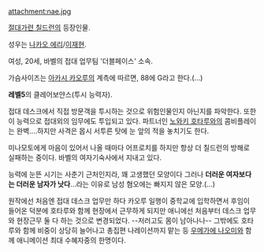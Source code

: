 attachment:nae.jpg

[[절대가련 칠드런]]의 등장인물.

성우는 [[나카오 에리]]/[[이재현]].

여성, 20세, 바벨의 접대 업무팀 '더블페이스' 소속.

가슴사이즈는 [[아카시 카오루]]의 계측에 따르면, 88에 G라고 한다.(…)

'''레벨5'''의 클레어보얀스(투시 능력자). 

접대 데스크에서 직접 방문객을 투시하는 것으로 위험인물인지 아닌지를 파악한다. 또한 이 능력으로 접대외의 임무에도 투입되고 있다. 파트너인 [[노와키 호타루]]와의 콤비플레이는 완벽....하지만 사격은 몹시 서투른 탓에 눈 앞의 적을 놓치기도 한다.

미나모토에게 마음이 있어서 나올 때마다 어프로치를 하지만 항상 더 칠드런의 방해로 실패하는 중이다. 바벨의 여자기숙사에서 지내고 있다.

능력에 눈뜬 시기는 사춘기 근처인지라, 꽤 고생했던 모양이다 그러나 '''더러운 여자보다는 더러운 남자가 낫다'''…라는 이유로 남성 혐오에는 빠지지 않은 모양.(…)

원작에선 처음엔 접대 데스크 업무만 하다 카오루 일행이 중학교에 입학하면서 후임이 들어온 덕분에 호타루와 함께 현장에서 근무하게 되지만 애니에선 처음부터 데스크 업무와 현장근무 둘 다 하는 것으로 변경되었다. --저러고도 몸이 남아나나--
그밖에도 호타루와 함께 비중이 상당히 늘어나고 총집편 나레이션까지 맡는 등 [[우메가에 나오미]]와 함께 애니메이션 최대 수혜자중의 한명이다.
